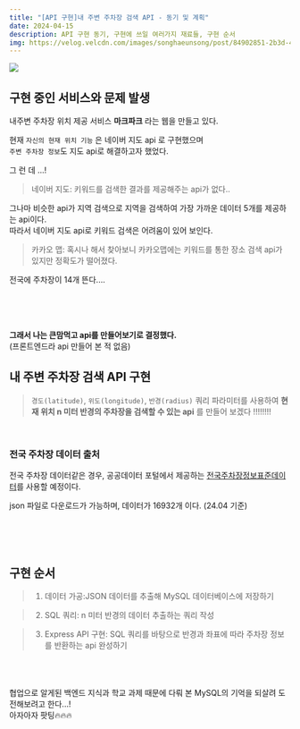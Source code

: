 ```yaml
---
title: "[API 구현]내 주변 주차장 검색 API - 동기 및 계획"
date: 2024-04-15
description: API 구현 동기, 구현에 쓰일 여러가지 재료들, 구현 순서
img: https://velog.velcdn.com/images/songhaeunsong/post/84902851-2b3d-4f2a-9b8e-d0de37d1b615/image.png
---
```


![](https://velog.velcdn.com/images/songhaeunsong/post/84902851-2b3d-4f2a-9b8e-d0de37d1b615/image.png)

## 구현 중인 서비스와 문제 발생

내주변 주차장 위치 제공 서비스 **마크파크** 라는 웹을 만들고 있다.

현재 `자신의 현재 위치 기능` 은 네이버 지도 api 로 구현했으며 <br/>
`주변 주차장 정보`도 지도 api로 해결하고자 했었다.

그 런 데 ...!

> 네이버 지도: 키워드를 검색한 결과를 제공해주는 api가 없다..

그나마 비슷한 api가 지역 검색으로 지역을 검색하여 가장 가까운 데이터 5개를 제공하는 api이다. <br/>
따라서 네이버 지도 api로 키워드 검색은 어려움이 있어 보인다.

> 카카오 맵: 혹시나 해서 찾아보니 카카오맵에는 키워드를 통한 장소 검색 api가 있지만 정확도가 떨어졌다.

전국에 주차장이 14개 뜬다....

<br />
<br />
<br />

**그래서 나는 큰맘먹고 api를 만들어보기로 결정했다.** <br/>
(프론트엔드라 api 만들어 본 적 없음)

## 내 주변 주차장 검색 API 구현

> `경도(latitude)`, `위도(longitude)`, `반경(radius)` 쿼리 파라미터를 사용하여 **현재 위치 n 미터 반경의 주차장을 검색할 수 있는 api** 를 만들어 보겠다 !!!!!!!!

<br />

### 전국 주차장 데이터 출처

전국 주차장 데이터같은 경우, 공공데이터 포털에서 제공하는 [전국주차장정보표준데이터](https://www.data.go.kr/data/15012896/standard.do)를 사용할 예정이다.

json 파일로 다운로드가 가능하며, 데이터가 16932개 이다. (24.04 기준)

<br />
<br />
<br />

## 구현 순서

> 1.  데이터 가공:JSON 데이터를 추출해 MySQL 데이터베이스에 저장하기

> 2.  SQL 쿼리: n 미터 반경의 데이터 추출하는 쿼리 작성

> 3.  Express API 구현: SQL 쿼리를 바탕으로 반경과 좌표에 따라 주차장 정보를 반환하는 api 완성하기

<br />
<br />
<br />
협업으로 알게된 백엔드 지식과 학교 과제 때문에 다뤄 본 MySQL의 기억을 되살려 도전해보려고
한다...! <br />
아자아자 팟팅🔥🔥🔥
